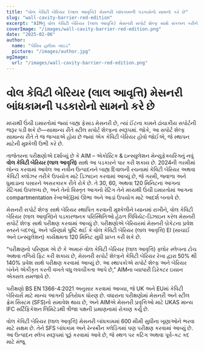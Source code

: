 ```yaml
---
title: "વોલ કેવિટી બેરિયર (લાલ આવૃત્તિ) મેસનરી બાંધકામની પડકારોનો સામનો કરે છે"
slug: "wall-cavity-barrier-red-edition"
excerpt: "AIMનું વોલ કેવિટી બેરિયર (લાલ આવૃત્તિ) મેસનરી સપોર્ટ શેલ્ફ સાથે સંકલન કરીને સ્થાપનના પડકારોને પાર કરે છે જ્યારે મજબૂત આગથી સુરક્ષા સુનિશ્ચિત કરે છે."
coverImage: "/images/wall-cavity-barrier-red-edition.png"
date: "2025-02-06"
author:
  name: "પેસિવ હાઉસ ગાઇડ"
  picture: "/images/author.jpg"
ogImage:
  url: "/images/wall-cavity-barrier-red-edition.png"
---
```


# વોલ કેવિટી બેરિયર (લાલ આવૃત્તિ) મેસનરી બાંધકામની પડકારોનો સામનો કરે છે

મધ્યથી ઉંચી ઇમારતોમાં જ્યાં બાહ્ય ફેસાડ મેસનરી છે, ત્યાં ઈંટના કામને ઢાંચાકીય સપોર્ટની જરૂર પડી શકે છે—સામાન્ય રીતે સ્ટીલ સપોર્ટ શેલ્ફના સ્વરૂપમાં. જોકે, આ સપોર્ટ શેલ્ફ સામાન્ય રીતે તે જ જગ્યાએ હોય છે જ્યાં એક કેવિટી બેરિયર હોવો જોઈએ, જે સ્થાપન માટેની મુશ્કેલી ઉભી કરે છે.

તાજેતરના પરીક્ષણોએ દર્શાવ્યું છે કે AIM – એકોસ્ટિક & ઇન્સ્યુલેશન મેન્યુફેક્ચરિંગનું નવું **વોલ કેવિટી બેરિયર (લાલ આવૃત્તિ)** સાથે આ પડકારને પાર કરી શકાય છે. 2024ની ગરમીમાં લોન્ચ કરવામાં આવેલ આ નવીન ઉત્પાદનને બાહ્ય દિવાલની રચનામાં કેવિટી બેરિયર અથવા કેવિટી ક્લોઝર તરીકે ઉપયોગ માટે ડિઝાઇન કરવામાં આવ્યું છે, જે ગરમી, જ્વાળા અને ધુમાડાના પસારને અસરકારક રીતે રોકે છે. તે 30, 60, અથવા 120 મિનિટના આગના રેટિંગમાં ઉપલબ્ધ છે, અને તેનો વિસ્તૃત આગનો રેટિંગ તેને મધ્યથી ઉંચી ઇમારતોમાં આગના compartmentation રેખાઓ沿માં ઊભા અને આડાં ઉપયોગ માટે આદર્શ બનાવે છે.

મેસનરી સપોર્ટ શેલ્ફ સાથે બેરિયર સ્થાપિત કરવાની મુશ્કેલીને ધ્યાનમાં રાખીને, વોલ કેવિટી બેરિયર (લાલ આવૃત્તિ)ને પડકારજનક પરિસ્થિતિઓ હેઠળ લિવિયેટ-ડિઝાઇન કરેલ મેસનરી સપોર્ટ શેલ્ફ સાથે પરીક્ષણ કરવામાં આવ્યું છે. પરીક્ષણોએ બેરિયરમાં મેસનરી બ્રેકેટના પ્રવેશ સ્તરને બદલ્યું, અને પરિણામે પુષ્ટિ થઈ કે વોલ કેવિટી બેરિયર (લાલ આવૃત્તિ) EI (સાચાઈ અને ઇન્સ્યુલેશન) કાર્યક્ષમતા 120 મિનિટ સુધી પ્રાપ્ત કરી શકે છે.

“પરીક્ષણનો પરિણામ એ છે કે અમારું વોલ કેવિટી બેરિયર (લાલ આવૃત્તિ) ફ્લોર સ્લેબના ટોચ અથવા તળિયે ફિટ કરી શકાય છે, મેસનરી સપોર્ટ શેલ્ફને કેવિટી બેરિયર રેખા દ્વારા 50% થી 140% પ્રવેશ સાથે પરીક્ષણ કરવામાં આવ્યું છે. આ સ્થાપકોએ સપોર્ટ શેલ્ફ અને બેરિયર બંનેને એકીકૃત કરતી વખતે વધુ લવચીકતા આપે છે,” AIMના વ્યાપારી ડિરેક્ટર ઇયાન એક્સલ સમજાવે છે.

પરીક્ષણો BS EN 1366-4:2021 અનુસાર કરવામાં આવ્યા, જે UK અને EUમાં કેવિટી બેરિયર્સ માટે માન્ય આગની પ્રતિરોધક ધોરણ છે. વધારાના પરીક્ષણોમાં મેસનરી અને સ્ટીલ ફ્રેમ સિસ્ટમ (SFS)નો સમાવેશ થાય છે, અને AIMએ મેસનરી પ્રવૃત્તિઓ માટે UKAS માન્ય IFC સર્ટિફિકેશન લિમિટેડથી ત્રીજા પક્ષની પ્રમાણનામાં રોકાણ કર્યું છે.

વોલ કેવિટી બેરિયર (લાલ આવૃત્તિ) મેસનરી બાંધકામમાં 600 મીમી સુધીના ખૂણાઓને ભરવા માટે સક્ષમ છે. તેને SFS બાંધકામ અને રેન્સ્ક્રીન ક્લેડિંગમાં પણ પરીક્ષણ કરવામાં આવ્યું છે. આ ઉત્પાદન સ્લેબ સ્વરૂપમાં પૂરૂં કરવામાં આવે છે, જે સ્થળ પર કટિંગ અથવા પૂર્વ-કટ કદ માટે મંજૂ